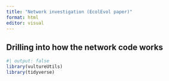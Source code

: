 ```yaml
---
title: "Network investigation (EcolEvol paper)"
format: html
editor: visual
---
```


## Drilling into how the network code works

```r
#| output: false
library(vultureUtils)
library(tidyverse)
```
